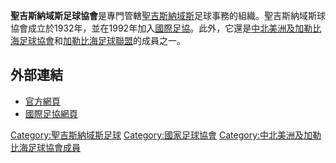 {{國家足協
|Name               = 聖吉斯納域斯足球協會 
|Logo               = <!-- 檔案不存在 Saint Kitts FA.png -->
|Founded            = 1932年
|FIFA affiliation   = 1992年
|Region             = [[中北美洲及加勒比海足球協會|中北美洲及加勒比海足球協會]]
|Region affiliation = 1990年
|Subregion             = [[加勒比海足球聯盟|加勒比海足球聯盟]]
|Subregion affiliation = ?
|President          = Anthony Johnson
}}

'''聖吉斯納域斯足球協會'''是專門管轄[[聖吉斯納域斯|聖吉斯納域斯]]足球事務的組織。聖吉斯納域斯球協會成立於1932年，並在1992年加入[[國際足協|國際足協]]。此外，它還是[[中北美洲及加勒比海足球協會|中北美洲及加勒比海足球協會]]和[[加勒比海足球聯盟|加勒比海足球聯盟]]的成員之一。

==外部連結==
* [http://www.sknfa.com/ 官方網頁] {{Wayback|url=http://www.sknfa.com/ |date=20111010202354 }}
* [http://www.fifa.com/associations/association=skn/index.html 國際足協網頁] {{Wayback|url=http://www.fifa.com/associations/association=skn/index.html |date=20150419025542 }}

{{中北美洲及加勒比海足球協會成員}}

[[Category:聖吉斯納域斯足球|Category:聖吉斯納域斯足球]]
[[Category:國家足球協會|Category:國家足球協會]]
[[Category:中北美洲及加勒比海足球協會成員|Category:中北美洲及加勒比海足球協會成員]]